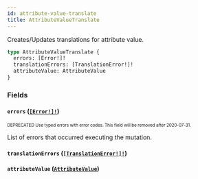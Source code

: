 ```yaml
---
id: attribute-value-translate
title: AttributeValueTranslate
---
```


Creates/Updates translations for attribute value.

```graphql
type AttributeValueTranslate {
  errors: [Error!]!
  translationErrors: [TranslationError!]!
  attributeValue: AttributeValue
}
```

### Fields

#### `errors` ([`[Error!]!`](/developer/api-reference/objects/error.mdx))

<sub><sup><span className="deprecatedTag">DEPRECATED</span> Use typed errors with error codes. This field will be removed after 2020-07-31.</sup></sub>

List of errors that occurred executing the mutation.

#### `translationErrors` ([`[TranslationError!]!`](/developer/api-reference/objects/translation-error.mdx))

#### `attributeValue` ([`AttributeValue`](/developer/api-reference/objects/attribute-value.mdx))
